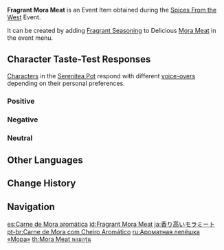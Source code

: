 {{Item Infobox
|id           = 101748
|image        = Item Fragrant Mora Meat.png
|type         = Consumables
|group2       = Event Items
|invCategory  = Precious Items
|group        = Fragrant Dishes
|quality      = 1
|description  = A delicious dish with some extra seasoning! It gives off a titillating aroma... But whose tastes will this dish suit? Invite your friends, invite your pals &mdash; get them to try this new dish!
|source1      = [[Spices From the West]] Event
|event        = Spices From the West
|related_item = Mora Meat
|related_type = Variant
}}
'''Fragrant Mora Meat''' is an Event Item obtained during the [[Spices From the West]] Event.

It can be created by adding [[Fragrant Seasoning]] to Delicious [[Mora Meat]] in the event menu.

==Character Taste-Test Responses==
[[Characters]] in the [[Serenitea Pot]] respond with different [[Spices From the West/Voice-Overs|voice-overs]] depending on their personal preferences.

===Positive===
{{Card List|Amber,Arataki Itto,Beidou,Bennett,Kujou Sara,Mona,Ningguang,Razor,Rosaria,Sangonomiya Kokomi,Sayu,Xinyan,Yun Jin}}

===Negative===
{{Card List|Ganyu,Kamisato Ayaka,Lisa,Noelle,Xiao,Xingqiu}}

===Neutral===
{{Card List|Albedo,Barbara,Chongyun,Diluc,Diona,Eula,Fischl,Gorou,Hu Tao,Jean,Kaedehara Kazuha,Kaeya,Kamisato Ayato,Keqing,Klee,Qiqi,Raiden Shogun,Shenhe,Sucrose,Tartaglia,Thoma,Venti,Xiangling,Yae Miko,Yanfei,Yelan,Yoimiya,Zhongli}}

==Other Languages==
{{Other Languages
|default_hidden = 1
|en      = Fragrant Mora Meat
|zhs     = 香气四溢的摩拉肉
|zhs_rm  = Xiāngqìsìyì de Mólā Ròu
|zht     = 香氣四溢的摩拉肉
|zht_rm  = Xiāngqìsìyì de Mólā Ròu
|ja      = 香り高いモラミート
|ja_rm   = Kaoritakai Mora Miito
|ko      = 향기로운 모라육
|es      = Carne de Mora aromática
|fr      = Viande-mora (parfumée)
|ru      = Ароматная лепёшка «Мора»
|th      = Mora Meat หอมกรุ่น
|th_rm   = Mora Meat Hom Krun
|vi      = Thịt Mora Thơm Lừng
|de      = Duftendes Mora-Medaillon
|id      = Fragrant Mora Meat
|pt      = Carne de Mora com Cheiro Aromático
}}

==Change History==
{{Change History|2.6}}

==Navigation==
{{Precious Navbox|Item}}

[[es:Carne de Mora aromática]]
[[id:Fragrant Mora Meat]]
[[ja:香り高いモラミート]]
[[pt-br:Carne de Mora com Cheiro Aromático]]
[[ru:Ароматная лепёшка «Мора»]]
[[th:Mora Meat หอมกรุ่น]]